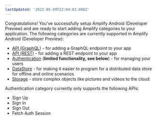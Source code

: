 ```yaml
---
lastUpdated: '2022-05-09T22:04:03.000Z'
---
```

Congratulations! You've successfully setup Amplify Android (Developer Preview) and are ready to start adding Amplify categories to your application. The following categories are currently supported in Amplify Android (Developer Preview):

* [API (GraphQL)](/lib/graphqlapi/getting-started) - for adding a GraphQL endpoint to your app
* [API (REST)](/lib/restapi/getting-started) - for adding a REST endpoint to your app
* [Authentication](/lib/auth/getting-started) (**limited functionality, see below**) - for managing your users
* [DataStore](/lib/datastore/getting-started) - for making it easier to program for a distributed data store for offline and online scenarios
* [Storage](/lib/storage/getting-started) - store complex objects like pictures and videos to the cloud.

<Callout warning>

  Authentication category currently only supports the following APIs:
  
  * Sign Up
  * Sign In
  * Sign Out
  * Fetch Auth Session

</Callout>
